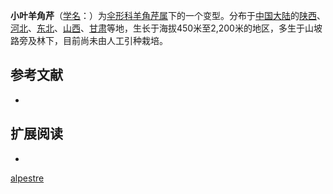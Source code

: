 {{NoteTA|G1=LS}}
{{Infraspeciesbox
| image = 
| image_caption = 
| status = 
| status_system = 
| species link = 东北羊角芹
| genus = Aegopodium
| species = alpestre
| forma = tenuisectum
| authority = Kitag.
| synonyms = 
|}}

'''小叶羊角芹'''（[[学名|学名]]：{{lang|la|'''''Aegopodium alpestre'' f. ''tenuisectum'''''}}）为[[伞形科|伞形科]][[羊角芹属|羊角芹属]]下的一个变型。分布于[[中国大陆|中国大陆]]的[[陕西|陕西]]、[[河北|河北]]、[[中国东北地区|东北]]、[[山西|山西]]、[[甘肃|甘肃]]等地，生长于海拔450米至2,200米的地区，多生于山坡路旁及林下，目前尚未由人工引种栽培。

== 参考文献 ==
{{refbegin}}
* {{CPNI| zh=小叶羊角芹 | id=014-29219 | binomial=Aegopodium alpestre | authority=Kitag. | form=tenuisectum | accessdate=2013-01-17}}
{{refend}}

== 扩展阅读 ==
{{refbegin}}
* {{wikispecies-inline|Aegopodium alpestre f. tenuisectum|小叶羊角芹}}
{{refend}}

[[Category:羊角芹属|alpestre]]


{{plant-stub}}